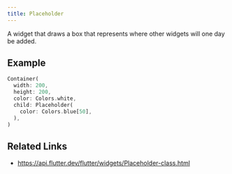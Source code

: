 ```yaml
---
title: Placeholder
---
```


A widget that draws a box that represents where other widgets will one day be added.

## Example

```dart liveslice=Placeholder
Container(
  width: 200,
  height: 200,
  color: Colors.white,
  child: Placeholder(
    color: Colors.blue[50],
  ),
)
```

## Related Links

- https://api.flutter.dev/flutter/widgets/Placeholder-class.html
